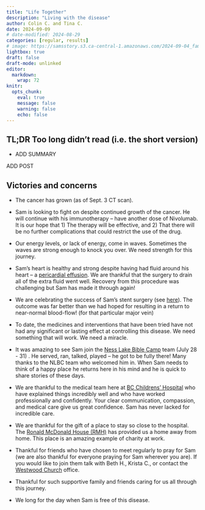 ```yaml
---
title: "Life Together"
description: "Living with the disease"
author: Colin C. and Tina C.
date: 2024-09-09
# date-modified: 2024-08-29
categories: [regular, results]
# image: https://samsstory.s3.ca-central-1.amazonaws.com/2024-09-04_family-breka-cafe.jpg
lightbox: true
draft: false
draft-mode: unlinked
editor: 
  markdown: 
    wrap: 72
knitr: 
  opts_chunk: 
    eval: true
    message: false
    warning: false
    echo: false
---
```


<!-- 
Since last post: 

W04 Long clinic day (Mahah is Sam's nurse today)
    - Bloodwork 
    - Christina played Mario Kart with Sam.  I think he enjoyed teaching as much as playing
    - Jacob confirms the plan
    - Nivo started
  - Sam visits Oakland and encourages him -- Oakland has a BMT scheduled.
  - Afternoon nap 
  - Franny, River and Emory arrive 
  - WhiteSpot in Kits as a family
R05 A rest day 
    - Nivo seems to be hitting Sam hard.  ... or is it the disease? 
      - Sam is sweaty and achy
      - Tina and I are independently terrified. 
      - I almost broke standing in line for dinner.  All these families they are all going 
        through trauma but they still have their children.  How long will I have my boy?
        Hope seemed lost. 
    - I ran our to Burnaby to get the next refill of Rux.
    - During that time Tina and Sam played a video game! Sam had patience to teach Tina and she did it!
    - Out to Breka. Sam's initiative -- despite how he is feeling.
    - Dave and Rhoda came and visited.  Sam clicks with them so easily.
      - pokemon cards
      - sharing other hobbies (Dave had done them all.)
    - Night: extra itchy (hydroxyzine), ativan for something ..., breakthrough needed for referred pain in back -- disease,
      another effusion -- Sam was no long comfortable to lay on his back.
F06 - slow morning 
    - Clinic and echocardiogram -- no concerns
    - Cal visits -- but Sam is too tired to visit 
S07 - morning ride -- flat tire in Richmond -- Skytrain back
    - slow morning 
    - I am concerned with Sam's lack of activity -- leads to conflict. I think that Sam may also be spending more energy on pain management limiting his ability to live.
    - Frickers and Nana visit.  Fs take Tina out for dinner
    - Sam visits with Nana and does make it down to visit for a 1/2 hour
D08 - Bike ride 
    - Sam chenge meds to 100 / 90 under suspicion that E was being spent on pain management -- seemed to work
    - Sam showers 
    - quiet morning
    - Abbotsford Spaghetti Factory with Cedars grade 11 -- Sam rides bus into Van (6:30 - 9:30).  Before the class arrived we loaded Sam with his afternoon prednisone and a small breakthrough morphine.
M09 - SAM NOTES: He has been sweating everyday/night (not every hour)
    - Clinic 
    - YWAM -- walk Gastown to Abbot st. and back to Victory Park, then to Library.  Sam did amazing
    - Watching shows -- Alone (3 of us), Young Sheldon (Sam and I)
T10 - Quiet day -- allowing Sam to rest 
    - by ~4:30 Sam was ready to engage with class 
    - 5:30 Dinner on Commercial Drive (Jamacan)
    - Church on Frances -- YWAM lead students through pornography and sex trade exploitation.  Boys talk together for 2 hours. 
W11



 -->

::: {.callout-note icon="false"}
## TL;DR [Too long didn't read (i.e. the short version)]{.small}

- ADD SUMMARY
:::

<!-- ::: {#photo}
![Sam has been enjoying getting away from the hospital campus. Some new
favourite treats have been found at the Breka Bakery and Cafe on Main
St. (selfie-photo by Sam taken yesterday
morning).](https://samsstory.s3.ca-central-1.amazonaws.com/2024-09-04_family-breka-cafe.jpg)
::: -->


ADD POST 



## Victories and concerns

-   The cancer has grown (as of Sept. 3 CT scan).

-   Sam is looking to fight on despite continued growth of the cancer.
    He will continue with his immunotherapy -- have another dose of
    Nivolumab. It is our hope that 1) The therapy will be effective,
    and 2) That there will be no further complications that could
    restrict the use of the drug.

-   Our energy levels, or lack of energy, come in waves. Sometimes the
    waves are strong enough to knock you over. We need strength for this
    journey.

-   Sam's heart is healthy and strong despite having had fluid around
    his heart – a [pericardial
    effusion](https://www.healthlinkbc.ca/pericardial-effusion-0). We
    are thankful that the surgery to drain all of the extra fluid went
    well. Recovery from this procedure was challenging but Sam has made
    it through again!

-   We are celebrating the success of Sam's stent surgery (see
    [here](/posts/2408/2024-08-16_surgery-celebration.qmd)). The outcome
    was far better than we had hoped for resulting in a return to
    near-normal blood-flow! (for that particular major vein)

-   To date, the medicines and interventions that have been tried have
    not had any significant or lasting effect at controlling this
    disease. We need something that will work. We need a miracle.

-   It was amazing to see Sam join the [Ness Lake Bible
    Camp](https://www.nesslakebiblecamp.com) team (July 28 - 31) . He
    served, ran, talked, played -- he got to be fully there! Many thanks
    to the NLBC team who welcomed him in. When Sam needs to think of a
    happy place he returns here in his mind and he is quick to share
    stories of these days.

-   We are thankful to the medical team here at [BC Childrens'
    Hospital](http://www.bcchildrens.ca) who have explained things
    incredibly well and who have worked professionally and confidently.
    Your clear communication, compassion, and medical care give us great
    confidence. Sam has never lacked for incredible care.

-   We are thankful for the gift of a place to stay so close to the
    hospital. The [Ronald McDonald House (RMH)](https://rmhbc.ca) has
    provided us a home away from home. This place is an amazing example
    of charity at work.

-   Thankful for friends who have chosen to meet regularly to pray for
    Sam (we are also thankful for everyone praying for Sam wherever you
    are). If you would like to join them talk with Beth H., Krista C.,
    or contact the [Westwood Church](https://westwoodchurch.bc.ca)
    office.

-   Thankful for such supportive family and friends caring for us all
    through this journey.

-   We long for the day when Sam is free of this disease.